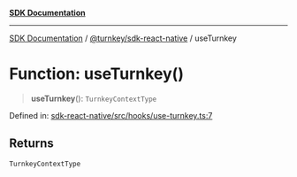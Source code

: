 [**SDK Documentation**](../../../README.mdx)

***

[SDK Documentation](../../../packages.mdx) / [@turnkey/sdk-react-native](../README.mdx) / useTurnkey

# Function: useTurnkey()

> **useTurnkey**(): `TurnkeyContextType`

Defined in: [sdk-react-native/src/hooks/use-turnkey.ts:7](https://github.com/tkhq/sdk/blob/e1b1a69bdd608320aaf03cc2dbbf68dc0c52b28d/packages/sdk-react-native/src/hooks/use-turnkey.ts#L7)

## Returns

`TurnkeyContextType`
